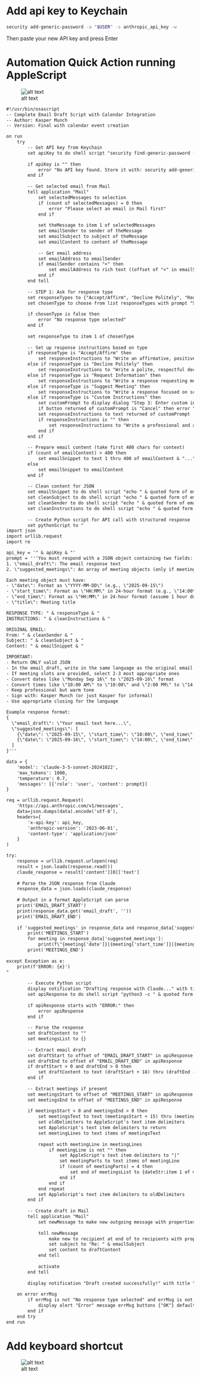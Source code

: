 

# Add api key to Keychain

```sh
security add-generic-password -a "$USER" -s anthropic_api_key -w
```
Then paste your new API key and press Enter


# Automation Quick Action running AppleScript

![alt text](<images/Screenshot 2025-09-15 at 11.53.13.png>)


```txt
#!/usr/bin/osascript
-- Complete Email Draft Script with Calendar Integration
-- Author: Kasper Munch
-- Version: Final with calendar event creation

on run
	try
		-- Get API key from Keychain
		set apiKey to do shell script "security find-generic-password -a $USER -s anthropic_api_key -w 2>/dev/null"
		
		if apiKey is "" then
			error "No API key found. Store it with: security add-generic-password -a $USER -s anthropic_api_key -w"
		end if
		
		-- Get selected email from Mail
		tell application "Mail"
			set selectedMessages to selection
			if (count of selectedMessages) = 0 then
				error "Please select an email in Mail first"
			end if
			
			set theMessage to item 1 of selectedMessages
			set emailSender to sender of theMessage
			set emailSubject to subject of theMessage
			set emailContent to content of theMessage
			
			-- Get email address
			set emailAddress to emailSender
			if emailSender contains "<" then
				set emailAddress to rich text ((offset of "<" in emailSender) + 1) thru ((offset of ">" in emailSender) - 1) of emailSender
			end if
		end tell
		
		-- STEP 1: Ask for response type
		set responseTypes to {"Accept/Affirm", "Decline Politely", "Request Information", "Suggest Meeting", "Custom Instructions"}
		set chosenType to choose from list responseTypes with prompt "Step 1: Select your response type" default items {"Accept/Affirm"} with title "Email Response Type"
		
		if chosenType is false then
			error "No response type selected"
		end if
		
		set responseType to item 1 of chosenType
		
		-- Set up response instructions based on type
		if responseType is "Accept/Affirm" then
			set responseInstructions to "Write an affirmative, positive response that accepts or agrees with their request. Express enthusiasm and confirm next steps. Be warm and professional."
		else if responseType is "Decline Politely" then
			set responseInstructions to "Write a polite, respectful decline. Thank them for their interest, explain briefly why you cannot accept (be vague if needed), and if possible suggest an alternative or wish them well. Maintain a positive tone."
		else if responseType is "Request Information" then
			set responseInstructions to "Write a response requesting more information or clarification. List specific questions or information you need. Express interest but indicate you need more details before proceeding."
		else if responseType is "Suggest Meeting" then
			set responseInstructions to "Write a response focused on scheduling a meeting to discuss further. Be enthusiastic about meeting."
		else if responseType is "Custom Instructions" then
			set customPrompt to display dialog "Step 3: Enter custom instructions:" default answer "" with title "Custom Instructions" buttons {"Cancel", "OK"} default button "OK" with icon note
			if button returned of customPrompt is "Cancel" then error "Cancelled"
			set responseInstructions to text returned of customPrompt
			if responseInstructions is "" then
				set responseInstructions to "Write a professional and appropriate response to this email."
			end if
		end if
		
		-- Prepare email content (take first 400 chars for context)
		if (count of emailContent) > 400 then
			set emailSnippet to text 1 thru 400 of emailContent & "..."
		else
			set emailSnippet to emailContent
		end if
		
		-- Clean content for JSON
		set emailSnippet to do shell script "echo " & quoted form of emailSnippet & " | tr -d '\\n\\r\\t\"' | sed 's/[^[:print:]]//g'"
		set cleanSubject to do shell script "echo " & quoted form of emailSubject & " | tr -d '\\n\\r\\t\"'"
		set cleanSender to do shell script "echo " & quoted form of emailSender & " | tr -d '\\n\\r\\t\"'"
		set cleanInstructions to do shell script "echo " & quoted form of responseInstructions & " | tr -d '\\n\\r\\t\"' | sed 's/[^[:print:]]//g'"
		
		-- Create Python script for API call with structured response
		set pythonScript to "
import json
import urllib.request
import re

api_key = '" & apiKey & "'
prompt = '''You must respond with a JSON object containing two fields:
1. \"email_draft\": The email response text
2. \"suggested_meetings\": An array of meeting objects (only if meetings are mentioned in instructions)

Each meeting object must have:
- \"date\": Format as \"YYYY-MM-DD\" (e.g., \"2025-09-15\")
- \"start_time\": Format as \"HH:MM\" in 24-hour format (e.g., \"14:00\" for 2:00 PM)
- \"end_time\": Format as \"HH:MM\" in 24-hour format (assume 1 hour duration)
- \"title\": Meeting title

RESPONSE TYPE: " & responseType & "
INSTRUCTIONS: " & cleanInstructions & "

ORIGINAL EMAIL:
From: " & cleanSender & "
Subject: " & cleanSubject & "
Content: " & emailSnippet & "

IMPORTANT:
- Return ONLY valid JSON
- In the email_draft, write in the same language as the original email
- If meeting slots are provided, select 2-3 most appropriate ones
- Convert dates like \"Monday Sep 16\" to \"2025-09-16\" format
- Convert times like \"10:00 AM\" to \"10:00\" and \"2:00 PM\" to \"14:00\"
- Keep professional but warm tone
- Sign with: Kasper Munch (or just Kasper for informal)
- Use appropriate closing for the language

Example response format:
{
  \"email_draft\": \"Your email text here...\",
  \"suggested_meetings\": [
    {\"date\": \"2025-09-15\", \"start_time\": \"10:00\", \"end_time\": \"11:00\", \"title\": \"Discussion meeting\"},
    {\"date\": \"2025-09-16\", \"start_time\": \"14:00\", \"end_time\": \"15:00\", \"title\": \"Follow-up meeting\"}
  ]
}'''

data = {
    'model': 'claude-3-5-sonnet-20241022',
    'max_tokens': 1000,
    'temperature': 0.7,
    'messages': [{'role': 'user', 'content': prompt}]
}

req = urllib.request.Request(
    'https://api.anthropic.com/v1/messages',
    data=json.dumps(data).encode('utf-8'),
    headers={
        'x-api-key': api_key,
        'anthropic-version': '2023-06-01',
        'content-type': 'application/json'
    }
)

try:
    response = urllib.request.urlopen(req)
    result = json.loads(response.read())
    claude_response = result['content'][0]['text']
    
    # Parse the JSON response from Claude
    response_data = json.loads(claude_response)
    
    # Output in a format AppleScript can parse
    print('EMAIL_DRAFT_START')
    print(response_data.get('email_draft', ''))
    print('EMAIL_DRAFT_END')
    
    if 'suggested_meetings' in response_data and response_data['suggested_meetings']:
        print('MEETINGS_START')
        for meeting in response_data['suggested_meetings']:
            print(f\"{meeting['date']}|{meeting['start_time']}|{meeting['end_time']}|{meeting['title']}\")
        print('MEETINGS_END')
        
except Exception as e:
    print(f'ERROR: {e}')
"
		
		-- Execute Python script
		display notification "Drafting response with Claude..." with title "Email Assistant"
		set apiResponse to do shell script "python3 -c " & quoted form of pythonScript
		
		if apiResponse starts with "ERROR:" then
			error apiResponse
		end if
		
		-- Parse the response
		set draftContent to ""
		set meetingsList to {}
		
		-- Extract email draft
		set draftStart to offset of "EMAIL_DRAFT_START" in apiResponse
		set draftEnd to offset of "EMAIL_DRAFT_END" in apiResponse
		if draftStart > 0 and draftEnd > 0 then
			set draftContent to text (draftStart + 18) thru (draftEnd - 1) of apiResponse
		end if
		
		-- Extract meetings if present
		set meetingsStart to offset of "MEETINGS_START" in apiResponse
		set meetingsEnd to offset of "MEETINGS_END" in apiResponse
		
		if meetingsStart > 0 and meetingsEnd > 0 then
			set meetingsText to text (meetingsStart + 15) thru (meetingsEnd - 1) of apiResponse
			set oldDelimiters to AppleScript's text item delimiters
			set AppleScript's text item delimiters to return
			set meetingLines to text items of meetingsText
			
			repeat with meetingLine in meetingLines
				if meetingLine is not "" then
					set AppleScript's text item delimiters to "|"
					set meetingParts to text items of meetingLine
					if (count of meetingParts) = 4 then
						set end of meetingsList to {dateStr:item 1 of meetingParts, startTime:item 2 of meetingParts, endTime:item 3 of meetingParts, title:item 4 of meetingParts}
					end if
				end if
			end repeat
			set AppleScript's text item delimiters to oldDelimiters
		end if
		
		-- Create draft in Mail
		tell application "Mail"
			set newMessage to make new outgoing message with properties {visible:true}
			
			tell newMessage
				make new to recipient at end of to recipients with properties {address:emailAddress}
				set subject to "Re: " & emailSubject
				set content to draftContent
			end tell
			
			activate
		end tell
		
		display notification "Draft created successfully!" with title "Email Assistant" sound name "Glass"
		
	on error errMsg
		if errMsg is not "No response type selected" and errMsg is not "Cancelled" then
			display alert "Error" message errMsg buttons {"OK"} default button "OK"
		end if
	end try
end run


```

# Add keyboard shortcut

![alt text](<images/Screenshot 2025-09-15 at 12.29.46.png>)
